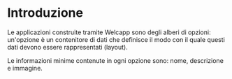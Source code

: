 # Introduzione

Le applicazioni construite tramite Welcapp sono degli alberi di opzioni: un'opzione è un contenitore di dati che definisce il modo con il quale questi dati devono essere rappresentati (layout).

Le informazioni minime contenute in ogni opzione sono: nome, descrizione e immagine.
